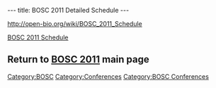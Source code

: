 ---
title: BOSC 2011 Detailed Schedule
---

[[http://open-bio.org/wiki/BOSC_2011_Schedule]]

[[BOSC_2011_Schedule | BOSC 2011 Schedule]]
== Return to '''[[BOSC_2011 | BOSC 2011]]''' main page ==

[[Category:BOSC]] [[Category:Conferences]]
[[Category:BOSC Conferences]]